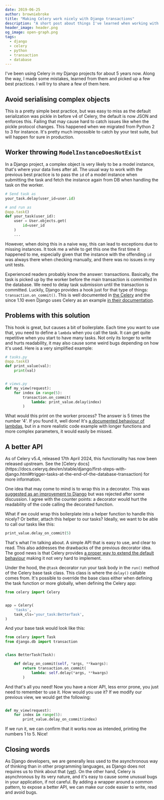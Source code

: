 ```yaml
---
date: 2019-06-25
author: browniebroke
title: "Making Celery work nicely with Django transactions"
description: "A short post about things I've learned when working with Celery in a Django project and a tip to avoid a common pitfall with DB transactions."
header_image: header.png
og_image: open-graph.png
tags:
  - django
  - celery
  - python
  - transaction
  - database
---
```


I've been using Celery in my Django projects for about 5 years now. Along the way, I made some mistakes, learned from them and picked up a few best practices. I will try to share a few of them here.

## Avoid serialising complex objects

This is a pretty simple best practice, but was easy to miss as the default serialization was pickle in before v4 of Celery, the default is now JSON and enforces this. Failing that may cause hard to catch issues like when the pickle protocol changes. This happened when we migrated from Python 2 to 3 for instance. It's pretty much impossible to catch by your test suite, but will happen for sure in production.

## Worker throwing `ModelInstanceDoesNotExist`

In a Django project, a complex object is very likely to be a model instance, that's where your data lives after all. The usual way to work with the previous best practice is to pass the `id` of a model instance when submitting the task and fetch the instance again from DB when handling the task on the worker.

```python
# Send task as
your_task.delay(user_id=user.id)

# and run as
@app.task()
def your_task(user_id):
    user = User.objects.get(
        id=user_id
    )
    ...
```

However, when doing this in a naive way, this can lead to exceptions due to missing instances. It took me a while to get this one the first time it happened to me, especially given that the instance with the offending `id` was always there when checking manually, and there was no issues in my unit tests.

Experienced readers probably know the answer: transactions. Basically, the task is picked up by the worker before the main transaction is committed in the database. We need to delay task submission until the transaction is committed. Luckily, Django provides a hook just for that type of things: `transaction.on_commit()`. This is well documented in [the Celery](http://docs.celeryproject.org/en/latest/userguide/tasks.html?highlight=on_commit#database-transactions) and the since 1.10 even Django uses Celery as an example [in their documentation](https://docs.djangoproject.com/en/2.2/topics/db/transactions/#django.db.transaction.on_commit).

## Problems with this solution

This hook is great, but causes a bit of boilerplate. Each time you want to use that, you need to define a `lambda` when you call the task. It can get quite repetitive when you start to have many tasks. Not only its longer to write and hurts readability, it may also cause some weird bugs depending on how it's used. Here is a very simplified example:

```python
# tasks.py
@app.task()
def print_value(val):
    print(val)


# views.py
def my_view(request):
    for index in range(5):
        transaction.on_commit(
            lambda: print_value.delay(index)
        )
```

What would this print on the worker process? The answer is 5 times the number '4'. If you found it, well done! It's [a documented behaviour of lambdas](https://docs.python.org/3/faq/programming.html#why-do-lambdas-defined-in-a-loop-with-different-values-all-return-the-same-result), but in a more realistic code example with longer functions and more complex parameters, it would easily be missed.

## A better API


<Callout level="note">
  As of Celery v5.4, released 17th April 2024, this functionality has now been
  released upstream. See the [Celery
  docs](https://docs.celeryq.dev/en/stable/django/first-steps-with-django.html#trigger-tasks-at-the-end-of-the-database-transaction)
  for more information.
</Callout>

One idea that may come to mind is to wrap this in a decorator. This was [suggested as an improvement to Django](https://code.djangoproject.com/ticket/29557) but was rejected after some discussion. I agree with the counter points: a decorator would hurt the readability of the code calling the decorated function.

What if we could wrap this boilerplate into a helper function to handle this nicely? Or better, attach this helper to our tasks? Ideally, we want to be able to call our tasks like this:

```python
print_value.delay_on_commit(5)
```

That's what I'm talking about. A simple API that is easy to use, and clear to read. This also addresses the drawbacks of the previous decorator idea. The good news is that Celery provides [a proper way to extend the default behaviour](http://docs.celeryproject.org/en/latest/userguide/tasks.html#custom-task-classes) making it not very hard to implement.

Under the hood, the `@task` decorator run your task body in the `run()` method of the Celery base task class. This class is where the `delay()` callable comes from. It's possible to override the base class either when defining the task function or more globally, when defining the Celery app:

```python
from celery import Celery


app = Celery(
    'tasks',
    task_cls='your_task:BetterTask',
)
```

And your base task would look like this:

```python
from celery import Task
from django.db import transaction


class BetterTask(Task):

    def delay_on_commit(self, *args, **kwargs):
        return transaction.on_commit(
            lambda: self.delay(*args, **kwargs)
        )
```

And that's all you need! Now you have a nicer API, less error prone, you just need to remember to use it. How would you use it? If we modify our previous view, we would get the following:

```python

def my_view(request):
    for index in range(5):
        print_value.delay_on_commit(index)
```

If we run it, we can confirm that it works now as intended, printing the numbers 1 to 5. Nice!

## Closing words

As Django developers, we are generally less used to the asynchronous way of thinking than in other programming languages, as Django does not requires us to think about that ([yet](https://www.aeracode.org/2018/06/04/django-async-roadmap/)). On the other hand, Celery is asynchronous by its very nature, and it's easy to cause some unusual bugs in your application, if not careful. By adding a wrapper around a common pattern, to expose a better API, we can make our code easier to write, read and avoid bugs.
